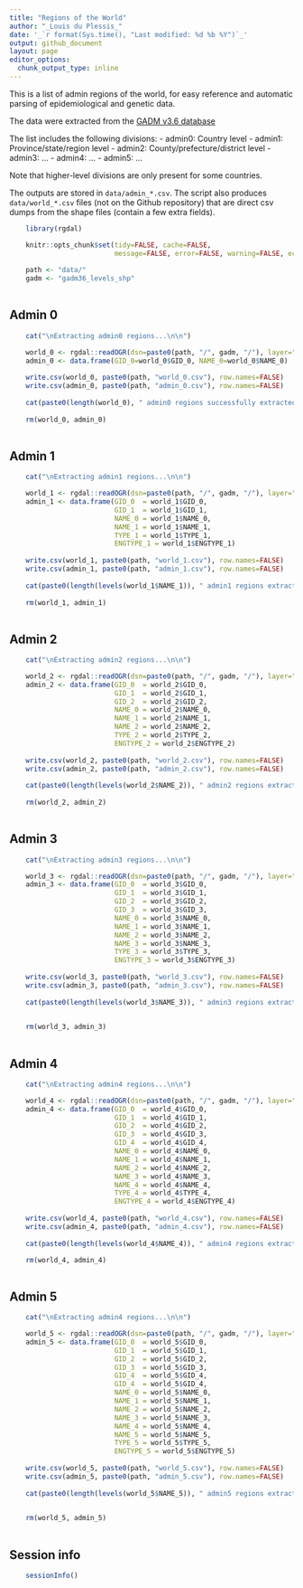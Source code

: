 ```yaml
---
title: "Regions of the World"
author: "_Louis du Plessis_"
date: '_`r format(Sys.time(), "Last modified: %d %b %Y")`_'
output: github_document
layout: page
editor_options: 
  chunk_output_type: inline
---
```


This is a list of admin regions of the world, for easy reference and automatic parsing of epidemiological and genetic data. 

The data were extracted from the [GADM v3.6 database](https://gadm.org/data.html)

The list includes the following divisions:
- admin0: Country level
- admin1: Province/state/region level
- admin2: County/prefecture/district level
- admin3: ...
- admin4: ...
- admin5: ...

Note that higher-level divisions are only present for some countries. 

The outputs are stored in `data/admin_*.csv`. The script also produces `data/world_*.csv` files (not on the Github repository) that are direct csv dumps from the shape files (contain a few extra fields). 


```r
  
    library(rgdal)

    knitr::opts_chunk$set(tidy=FALSE, cache=FALSE, 
                          message=FALSE, error=FALSE, warning=FALSE, echo=FALSE)
    
    path <- "data/"
    gadm <- "gadm36_levels_shp"
    
```


## Admin 0

```r

    cat("\nExtracting admin0 regions...\n\n")

    world_0 <- rgdal::readOGR(dsn=paste0(path, "/", gadm, "/"), layer="gadm36_0", verbose = FALSE)
    admin_0 <- data.frame(GID_0=world_0$GID_0, NAME_0=world_0$NAME_0)
    
    write.csv(world_0, paste0(path, "world_0.csv"), row.names=FALSE)
    write.csv(admin_0, paste0(path, "admin_0.csv"), row.names=FALSE)
    
    cat(paste0(length(world_0), " admin0 regions successfully extracted.\n\n"))
    
    rm(world_0, admin_0)
    
```

## Admin 1

```r

    cat("\nExtracting admin1 regions...\n\n")

    world_1 <- rgdal::readOGR(dsn=paste0(path, "/", gadm, "/"), layer="gadm36_1", verbose = FALSE)
    admin_1 <- data.frame(GID_0  = world_1$GID_0, 
                          GID_1  = world_1$GID_1,
                          NAME_0 = world_1$NAME_0, 
                          NAME_1 = world_1$NAME_1,
                          TYPE_1 = world_1$TYPE_1, 
                          ENGTYPE_1 = world_1$ENGTYPE_1)
    
    write.csv(world_1, paste0(path, "world_1.csv"), row.names=FALSE)
    write.csv(admin_1, paste0(path, "admin_1.csv"), row.names=FALSE)
    
    cat(paste0(length(levels(world_1$NAME_1)), " admin1 regions extracted from ", length(levels(world_1$NAME_0)), " admin0 regions.\n\n"))
    
    rm(world_1, admin_1)
    
```


## Admin 2

```r

    cat("\nExtracting admin2 regions...\n\n")

    world_2 <- rgdal::readOGR(dsn=paste0(path, "/", gadm, "/"), layer="gadm36_2", verbose = FALSE)
    admin_2 <- data.frame(GID_0  = world_2$GID_0, 
                          GID_1  = world_2$GID_1,
                          GID_2  = world_2$GID_2,
                          NAME_0 = world_2$NAME_0, 
                          NAME_1 = world_2$NAME_1,
                          NAME_2 = world_2$NAME_2,
                          TYPE_2 = world_2$TYPE_2, 
                          ENGTYPE_2 = world_2$ENGTYPE_2)
    
    write.csv(world_2, paste0(path, "world_2.csv"), row.names=FALSE)
    write.csv(admin_2, paste0(path, "admin_2.csv"), row.names=FALSE)
    
    cat(paste0(length(levels(world_2$NAME_2)), " admin2 regions extracted from ", length(levels(world_2$NAME_1)), " admin1 and ", length(levels(world_2$NAME_0)), " admin0 regions.\n\n"))
    
    rm(world_2, admin_2)
    
```


## Admin 3

```r

    cat("\nExtracting admin3 regions...\n\n")

    world_3 <- rgdal::readOGR(dsn=paste0(path, "/", gadm, "/"), layer="gadm36_3", verbose = FALSE)
    admin_3 <- data.frame(GID_0  = world_3$GID_0, 
                          GID_1  = world_3$GID_1,
                          GID_2  = world_3$GID_2,
                          GID_3  = world_3$GID_3,
                          NAME_0 = world_3$NAME_0, 
                          NAME_1 = world_3$NAME_1,
                          NAME_2 = world_3$NAME_2,
                          NAME_3 = world_3$NAME_3,
                          TYPE_3 = world_3$TYPE_3, 
                          ENGTYPE_3 = world_3$ENGTYPE_3)
    
    write.csv(world_3, paste0(path, "world_3.csv"), row.names=FALSE)
    write.csv(admin_3, paste0(path, "admin_3.csv"), row.names=FALSE)
    
    cat(paste0(length(levels(world_3$NAME_3)), " admin3 regions extracted from ", length(levels(world_3$NAME_2)), " admin2, ", length(levels(world_3$NAME_1)), " admin1 and ", length(levels(world_3$NAME_0)), " admin0 regions.\n\n"))

    
    rm(world_3, admin_3)
    
```

## Admin 4

```r

    cat("\nExtracting admin4 regions...\n\n")

    world_4 <- rgdal::readOGR(dsn=paste0(path, "/", gadm, "/"), layer="gadm36_4", verbose = FALSE)
    admin_4 <- data.frame(GID_0  = world_4$GID_0, 
                          GID_1  = world_4$GID_1,
                          GID_2  = world_4$GID_2,
                          GID_3  = world_4$GID_3,
                          GID_4  = world_4$GID_4,
                          NAME_0 = world_4$NAME_0, 
                          NAME_1 = world_4$NAME_1,
                          NAME_2 = world_4$NAME_2,
                          NAME_3 = world_4$NAME_3,
                          NAME_4 = world_4$NAME_4,
                          TYPE_4 = world_4$TYPE_4, 
                          ENGTYPE_4 = world_4$ENGTYPE_4)
    
    write.csv(world_4, paste0(path, "world_4.csv"), row.names=FALSE)
    write.csv(admin_4, paste0(path, "admin_4.csv"), row.names=FALSE)
    
    cat(paste0(length(levels(world_4$NAME_4)), " admin4 regions extracted from ", length(levels(world_4$NAME_3)), " admin3,  ", length(levels(world_4$NAME_2)), " admin2, ", length(levels(world_4$NAME_1)), " admin1 and ", length(levels(world_4$NAME_0)), " admin0 regions.\n\n"))

    rm(world_4, admin_4)
    
```

## Admin 5

```r

    cat("\nExtracting admin4 regions...\n\n")

    world_5 <- rgdal::readOGR(dsn=paste0(path, "/", gadm, "/"), layer="gadm36_5", verbose = FALSE)
    admin_5 <- data.frame(GID_0  = world_5$GID_0, 
                          GID_1  = world_5$GID_1,
                          GID_2  = world_5$GID_2,
                          GID_3  = world_5$GID_3,
                          GID_4  = world_5$GID_4,
                          GID_4  = world_5$GID_4,
                          NAME_0 = world_5$NAME_0, 
                          NAME_1 = world_5$NAME_1,
                          NAME_2 = world_5$NAME_2,
                          NAME_3 = world_5$NAME_3,
                          NAME_4 = world_5$NAME_4,
                          NAME_5 = world_5$NAME_5,
                          TYPE_5 = world_5$TYPE_5, 
                          ENGTYPE_5 = world_5$ENGTYPE_5)
    
    write.csv(world_5, paste0(path, "world_5.csv"), row.names=FALSE)
    write.csv(admin_5, paste0(path, "admin_5.csv"), row.names=FALSE)
    
    cat(paste0(length(levels(world_5$NAME_5)), " admin5 regions extracted from ", length(levels(world_5$NAME_4)), " admin4, ", length(levels(world_5$NAME_3)), " admin3,  ", length(levels(world_5$NAME_2)), " admin2, ", length(levels(world_5$NAME_1)), " admin1 and ", length(levels(world_5$NAME_0)), " admin0 regions.\n\n"))

    
    rm(world_5, admin_5)
    
```



## Session info

```r
    sessionInfo()
```
